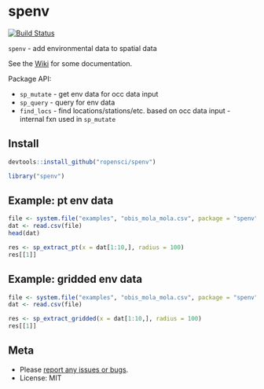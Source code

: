 spenv
=====

[![Build Status](https://travis-ci.org/sckott/spenv.svg)](https://travis-ci.org/sckott/spenv)

`spenv` - add environmental data to spatial data

See the [Wiki](https://github.com/sckott/spenv/wiki) for some documentation.

Package API:

* `sp_mutate` - get env data for occ data input
* `sp_query` - query for env data
* `find_locs` - find locations/stations/etc. based on occ data input - internal fxn used in `sp_mutate`

## Install

```r
devtools::install_github("ropensci/spenv")
```

```r
library("spenv")
```

## Example: pt env data

```r
file <- system.file("examples", "obis_mola_mola.csv", package = "spenv")
dat <- read.csv(file)
head(dat)
```

```r
res <- sp_extract_pt(x = dat[1:10,], radius = 100)
res[[1]]
```

## Example: gridded env data

```r
file <- system.file("examples", "obis_mola_mola.csv", package = "spenv")
dat <- read.csv(file)
```

```r
res <- sp_extract_gridded(x = dat[1:10,], radius = 100)
res[[1]]
```

## Meta

* Please [report any issues or bugs](https://github.com/sckott/spenv/issues).
* License: MIT
